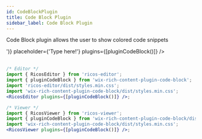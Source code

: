 ```yaml
---
id: CodeBlockPlugin
title: Code Block Plugin
sidebar_label: Code Block Plugin
---
```



Code Block plugin allows the user to show colored code snippets

<div className="card">
  <RicosEditorWithMobile
    content={content('<Add a code block>')}
    placeholder={'Type here!'}
    plugins={[pluginCodeBlock()]}
  />
</div>
<br />

```jsx
/* Editor */
import { RicosEditor } from 'ricos-editor';
import { pluginCodeBlock } from 'wix-rich-content-plugin-code-block';
import 'ricos-editor/dist/styles.min.css';
import 'wix-rich-content-plugin-code-block/dist/styles.min.css';
<RicosEditor plugins={[pluginCodeBlock()]} />;

/* Viewer */
import { RicosViewer } from 'ricos-viewer';
import { pluginCodeBlock } from 'wix-rich-content-plugin-code-block/dist/module.viewer';
import 'wix-rich-content-plugin-code-block/dist/styles.min.css';
<RicosViewer plugins={[pluginCodeBlock()]} />;
```
